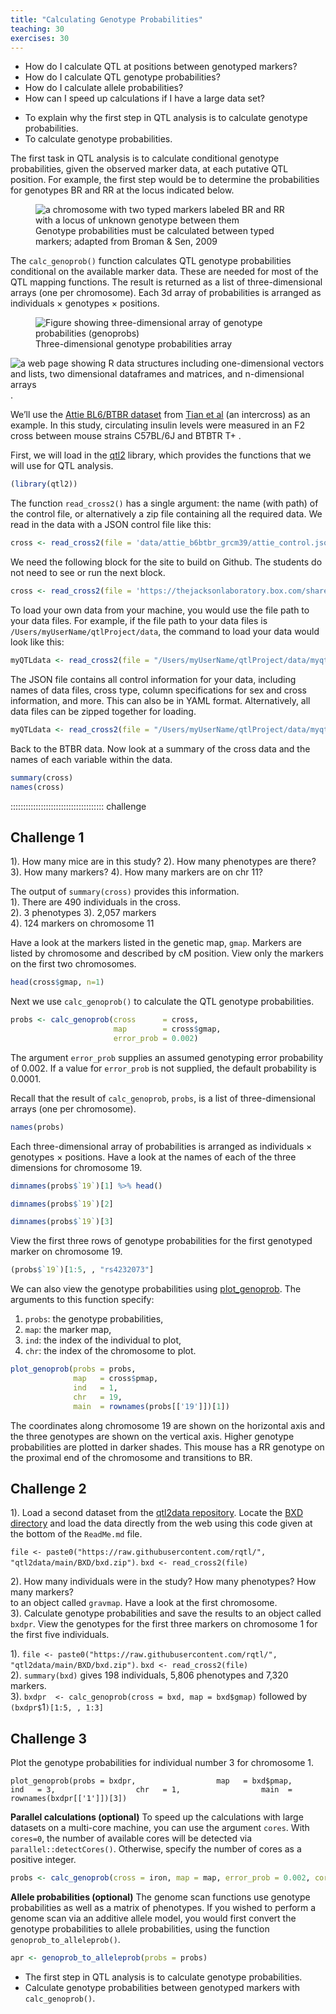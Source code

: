 ```yaml
---
title: "Calculating Genotype Probabilities"
teaching: 30
exercises: 30
---
```


:::::::::::::::::::::::::::::::::::::: questions 

- How do I calculate QTL at positions between genotyped markers?
- How do I calculate QTL genotype probabilities?
- How do I calculate allele probabilities?
- How can I speed up calculations if I have a large data set?

::::::::::::::::::::::::::::::::::::::::::::::::

::::::::::::::::::::::::::::::::::::: objectives

- To explain why the first step in QTL analysis is to calculate genotype 
probabilities.
- To calculate genotype probabilities.

::::::::::::::::::::::::::::::::::::::::::::::::

The first task in QTL analysis is to calculate conditional genotype 
probabilities, given the observed marker data, at each putative QTL position. 
For example, the first step would be to determine the probabilities for 
genotypes BR and RR at the locus indicated below.

![Genotype probabilities must be calculated between typed markers; adapted from Broman & Sen, 2009](fig/unknown_genotype.png){alt="a chromosome with two typed markers labeled BR and RR with a locus of unknown genotype between them"}

The `calc_genoprob()` function calculates QTL genotype probabilities conditional 
on the available marker data. These are needed for most of the QTL mapping 
functions. The result is returned as a list of three-dimensional arrays 
(one per chromosome). Each 3d array of probabilities is arranged as individuals 
$\times$ genotypes $\times$ positions.

![Three-dimensional genotype probabilities array](fig/threeD_array.png){alt='Figure showing three-dimensional array of genotype probabilities (genoprobs)'}

![A graphical review of data structures in R](https://devopedia.org/images/article/46/9213.1526125966.png){alt='a web page showing R data structures including one-dimensional vectors and lists, two dimensional dataframes and matrices, and n-dimensional arrays'}.  

We'll use the
[Attie BL6/BTBR dataset](https://thejacksonlaboratory.box.com/shared/static/svw7ivp5hhmd7vb8fy26tc53h7r85wez.zip)
from 
[Tian et al](https://www.ncbi.nlm.nih.gov/pmc/articles/PMC4649649/)
(an intercross) as an example. In this study, circulating insulin levels were 
measured in an F2 cross between mouse strains C57BL/6J and BTBTR T+ <tf>. 

First, we will load in the [qtl2](https://kbroman.org/qtl2/) library, which 
provides the functions that we will use for QTL analysis.

```r
(library(qtl2))
```

The function `read_cross2()` has a single argument: the name (with path) of the 
control file, or alternatively a zip file containing all the required data. We 
read in the data with a JSON control file like this:

```r
cross <- read_cross2(file = 'data/attie_b6btbr_grcm39/attie_control.json')
```

:::::::::::::::::::::::::::::::::::::::::::::::::::::::::::: instructor

We need the following block for the site to build on Github. The students do
not need to see or run the next block.

:::::::::::::::::::::::::::::::::::::::::::::::::::::::::::::::::::::::

```r
cross <- read_cross2(file = 'https://thejacksonlaboratory.box.com/shared/static/svw7ivp5hhmd7vb8fy26tc53h7r85wez.zip')
```

To load your own data from your machine, you would use the file path to your 
data files. For example, if the file path to your data files is 
`/Users/myUserName/qtlProject/data`, the command to load your data would look 
like this:

```r
myQTLdata <- read_cross2(file = "/Users/myUserName/qtlProject/data/myqtldata.json" )
```

The JSON file contains all control information for your data, including names of 
data files, cross type, column specifications for sex and cross information, and 
more. This can also be in YAML format. Alternatively, all data files can be 
zipped together for loading.

```r
myQTLdata <- read_cross2(file = "/Users/myUserName/qtlProject/data/myqtldata.zip" )
```

Back to the BTBR data. Now look at a summary of the cross data and the names of 
each variable within the data.

```r
summary(cross)
names(cross)
```


::::::::::::::::::::::::::::::::::::: challenge 

## Challenge 1

1). How many mice are in this study? 
2). How many phenotypes are there?
3). How many markers?
4). How many markers are on chr 11?     

:::::::::::::::::::::::: solution 

The output of `summary(cross)` provides this information.  
1). There are 490 individuals in the cross.  
2). 3 phenotypes
3). 2,057 markers   
4). 124 markers on chromosome 11

:::::::::::::::::::::::::::::::::

Have a look at the markers listed in the genetic map, `gmap`. Markers are listed 
by chromosome and described by cM position. View only the markers on the first 
two chromosomes.

```r
head(cross$gmap, n=1)
```

Next we use `calc_genoprob()` to calculate the QTL genotype probabilities.

```r
probs <- calc_genoprob(cross      = cross, 
                       map        = cross$gmap, 
                       error_prob = 0.002)
```

The argument `error_prob` supplies an assumed genotyping error probability of 
0.002. If a value for `error_prob` is not supplied, the default probability is 
0.0001. 

Recall that the result of `calc_genoprob`, `probs`, is a list of 
three-dimensional arrays (one per chromosome). 

```r
names(probs)
```

Each three-dimensional array of probabilities is arranged as individuals 
$\times$ genotypes $\times$ positions. Have a look at the names of each of the 
three dimensions for chromosome 19.

```r
dimnames(probs$`19`)[1] %>% head()
```

```r
dimnames(probs$`19`)[2]
```

```r
dimnames(probs$`19`)[3]
```

View the first three rows of genotype probabilities for the first genotyped 
marker on chromosome 19.

```r
(probs$`19`)[1:5, , "rs4232073"]
```

We can also view the genotype probabilities using 
[plot_genoprob](https://github.com/rqtl/qtl2/blob/master/R/plot_genoprob.R). The 
arguments to this function specify:

1. `probs`: the genotype probabilities,
1. `map`: the marker map,
1. `ind`: the index of the individual to plot,
1. `chr`: the index of the chromosome to plot.

```r
plot_genoprob(probs = probs, 
              map   = cross$pmap, 
              ind   = 1, 
              chr   = 19, 
              main  = rownames(probs[['19']])[1])
```

The coordinates along chromosome 19 are shown on the horizontal axis and the 
three genotypes are shown on the vertical axis. Higher genotype probabilities 
are plotted in darker shades. This mouse has a RR genotype on the proximal end 
of the chromosome and transitions to BR.

::::::::::::::::::::::::::::::::::::: challenge 

## Challenge 2

1). Load a second dataset from the 
[qtl2data repository](https://github.com/rqtl/qtl2data). Locate the
[BXD directory](https://github.com/rqtl/qtl2data/tree/main/BXD) and load the
data directly from the web using this code given at the bottom of the 
`ReadMe.md` file.  

`file <- paste0("https://raw.githubusercontent.com/rqtl/", "qtl2data/main/BXD/bxd.zip")`. 
`bxd <- read_cross2(file)`  

2). How many individuals were in the study? How many phenotypes? 
How many markers?  
to an object called `gravmap`. Have a look at the first chromosome.  
3). Calculate genotype probabilities and save the results to an object 
called `bxdpr`. View the genotypes for the first three markers on chromosome 1 
for the first five individuals.   

:::::::::::::::::::::::: solution 

1). `file <- paste0("https://raw.githubusercontent.com/rqtl/", "qtl2data/main/BXD/bxd.zip")`. 
`bxd <- read_cross2(file)`    
2). `summary(bxd)` gives 198 individuals, 5,806 phenotypes and 7,320 markers.     
3). `bxdpr  <- calc_genoprob(cross = bxd, map = bxd$gmap)` followed by  
`(bxdpr$`1`)[1:5, , 1:3]`

:::::::::::::::::::::::::::::::::


## Challenge 3

Plot the genotype probabilities for individual number 3 for chromosome 1.

:::::::::::::::::::::::: solution 

`plot_genoprob(probs = bxdpr,  
               map   = bxd$pmap,   
               ind   = 3,  
               chr   = 1,  
               main  = rownames(bxdpr[['1']])[3])`

:::::::::::::::::::::::::::::::::


:::::::::::::::::::::::::::::::::::::


**Parallel calculations (optional)** To speed up the calculations with large 
datasets on a multi-core machine, you can use the argument `cores`. With 
`cores=0`, the number of available cores will be detected via 
`parallel::detectCores()`. Otherwise, specify the number of cores as a positive 
integer.

```r
probs <- calc_genoprob(cross = iron, map = map, error_prob = 0.002, cores = 4)
```

**Allele probabilities (optional)** The genome scan functions use genotype 
probabilities as well as a matrix of phenotypes. If you wished to perform a 
genome scan via an additive allele model, you would first convert the genotype 
probabilities to allele probabilities, using the function 
`genoprob_to_alleleprob()`.

```r
apr <- genoprob_to_alleleprob(probs = probs)
```

::::::::::::::::::::::::::::::::::::: keypoints 

- The first step in QTL analysis is to calculate genotype probabilities.
- Calculate genotype probabilities between genotyped markers with 
`calc_genoprob()`.

::::::::::::::::::::::::::::::::::::::::::::::::
